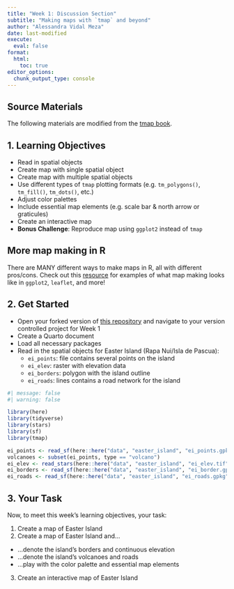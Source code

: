```yaml
---
title: "Week 1: Discussion Section"
subtitle: "Making maps with `tmap` and beyond"
author: "Alessandra Vidal Meza"
date: last-modified
execute: 
  eval: false
format:
  html:
    toc: true
editor_options: 
  chunk_output_type: console
---
```


::: {.callout-note icon=true}
# Source Materials
The following materials are modified from the [tmap book](https://r-tmap.github.io/tmap-book/).
:::

## 1. Learning Objectives

-   Read in spatial objects
-   Create map with single spatial object
-   Create map with multiple spatial objects
-   Use different types of `tmap` plotting formats (e.g. `tm_polygons()`, `tm_fill()`, `tm_dots()`, etc.)
-   Adjust color palettes
-   Include essential map elements (e.g. scale bar & north arrow or graticules)
-   Create an interactive map
-   **Bonus Challenge**: Reproduce map using `ggplot2` instead of `tmap`

::: {.callout-tip icon=true}
# More map making in R

There are MANY different ways to make maps in R, all with different pros/cons. Check out this [resource](https://eds-223-geospatial.github.io/course-materials/resources/plotting.html) for examples of what map making looks like in `ggplot2`, `leaflet`, and more!
:::

## 2. Get Started

- Open your forked version of [this repository](https://github.com/EDS-223-Geospatial/eds223-week1) and navigate to your version controlled project for Week 1
- Create a Quarto document
- Load all necessary packages
- Read in the spatial objects for Easter Island (Rapa Nui/Isla de Pascua):
  -   `ei_points`: file contains several points on the island
  -   `ei_elev`: raster with elevation data
  -   `ei_borders`: polygon with the island outline
  -   `ei_roads`: lines contains a road network for the island

```r
#| message: false
#| warning: false

library(here)
library(tidyverse)
library(stars)
library(sf)
library(tmap)
```

```r
ei_points <- read_sf(here::here("data", "easter_island", "ei_points.gpkg"))
volcanoes <- subset(ei_points, type == "volcano")
ei_elev <- read_stars(here::here("data", "easter_island", "ei_elev.tif"))
ei_borders <- read_sf(here::here("data", "easter_island", "ei_border.gpkg"))
ei_roads <- read_sf(here::here("data", "easter_island", "ei_roads.gpkg"))
```

## 3. Your Task

Now, to meet this week's learning objectives, your task:

1.  Create a map of Easter Island
2.  Create a map of Easter Island and...

-   ...denote the island's borders and continuous elevation
-   ...denote the island's volcanoes and roads
-   ...play with the color palette and essential map elements

3.  Create an interactive map of Easter Island
